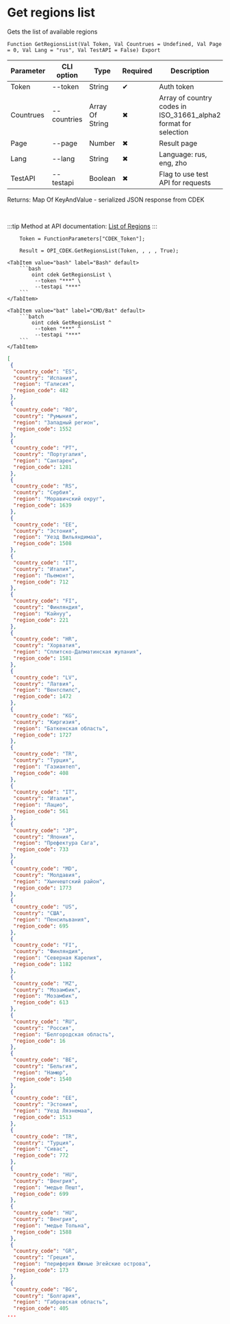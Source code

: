 ﻿---
sidebar_position: 6
description: Get regions list and other functions to work with CDEK in the Open Integration Package, a free open-source integration library for 1C:Enterprise 8, OneScript and CLI
keywords: [1C, 1С, 1С:Enterprise, 1С:Enterprise 8.3, API, Integration, Services, Exchange, OneScript, CLI, CDEK]
---


# Get regions list
 Gets the list of available regions



`Function GetRegionsList(Val Token, Val Countrues = Undefined, Val Page = 0, Val Lang = "rus", Val TestAPI = False) Export`

  | Parameter | CLI option | Type | Required | Description |
  |-|-|-|-|-|
  | Token | --token | String | &#x2714; | Auth token |
  | Countrues | --countries | Array Of String | &#x2716; | Array of country codes in ISO_31661_alpha2 format for selection |
  | Page | --page | Number | &#x2716; | Result page |
  | Lang | --lang | String | &#x2716; | Language: rus, eng, zho |
  | TestAPI | --testapi | Boolean | &#x2716; | Flag to use test API for requests |

  
  Returns:  Map Of KeyAndValue - serialized JSON response from CDEK

<br/>

:::tip
Method at API documentation: [List of Regions](https://api-docs.cdek.ru/33829453.html)
:::
<br/>



```bsl title="1C:Enterprise/OneScript code example"
    Token = FunctionParameters["CDEK_Token"];

    Result = OPI_CDEK.GetRegionsList(Token, , , , True);
```
 

 <Tabs>
  
    <TabItem value="bash" label="Bash" default>
        ```bash
            oint cdek GetRegionsList \
             --token "***" \
             --testapi "***"
        ```
    </TabItem>
  
    <TabItem value="bat" label="CMD/Bat" default>
        ```batch
            oint cdek GetRegionsList ^
             --token "***" ^
             --testapi "***"
        ```
    </TabItem>
</Tabs>


```json title="Result"
[
 {
  "country_code": "ES",
  "country": "Испания",
  "region": "Галисия",
  "region_code": 482
 },
 {
  "country_code": "RO",
  "country": "Румыния",
  "region": "Западный регион",
  "region_code": 1552
 },
 {
  "country_code": "PT",
  "country": "Португалия",
  "region": "Сантарен",
  "region_code": 1281
 },
 {
  "country_code": "RS",
  "country": "Сербия",
  "region": "Моравичский округ",
  "region_code": 1639
 },
 {
  "country_code": "EE",
  "country": "Эстония",
  "region": "Уезд Вильяндимаа",
  "region_code": 1508
 },
 {
  "country_code": "IT",
  "country": "Италия",
  "region": "Пьемонт",
  "region_code": 712
 },
 {
  "country_code": "FI",
  "country": "Финляндия",
  "region": "Кайнуу",
  "region_code": 221
 },
 {
  "country_code": "HR",
  "country": "Хорватия",
  "region": "Сплитско-Далматинская жупания",
  "region_code": 1581
 },
 {
  "country_code": "LV",
  "country": "Латвия",
  "region": "Вентспилс",
  "region_code": 1472
 },
 {
  "country_code": "KG",
  "country": "Киргизия",
  "region": "Баткенская область",
  "region_code": 1727
 },
 {
  "country_code": "TR",
  "country": "Турция",
  "region": "Газиантеп",
  "region_code": 408
 },
 {
  "country_code": "IT",
  "country": "Италия",
  "region": "Лацио",
  "region_code": 561
 },
 {
  "country_code": "JP",
  "country": "Япония",
  "region": "Префектура Сага",
  "region_code": 733
 },
 {
  "country_code": "MD",
  "country": "Молдавия",
  "region": "Хынчештский район",
  "region_code": 1773
 },
 {
  "country_code": "US",
  "country": "США",
  "region": "Пенсильвания",
  "region_code": 695
 },
 {
  "country_code": "FI",
  "country": "Финляндия",
  "region": "Северная Карелия",
  "region_code": 1182
 },
 {
  "country_code": "MZ",
  "country": "Мозамбик",
  "region": "Мозамбик",
  "region_code": 613
 },
 {
  "country_code": "RU",
  "country": "Россия",
  "region": "Белгородская область",
  "region_code": 16
 },
 {
  "country_code": "BE",
  "country": "Бельгия",
  "region": "Намюр",
  "region_code": 1540
 },
 {
  "country_code": "EE",
  "country": "Эстония",
  "region": "Уезд Ляэнемаа",
  "region_code": 1513
 },
 {
  "country_code": "TR",
  "country": "Турция",
  "region": "Сивас",
  "region_code": 772
 },
 {
  "country_code": "HU",
  "country": "Венгрия",
  "region": "медье Пешт",
  "region_code": 699
 },
 {
  "country_code": "HU",
  "country": "Венгрия",
  "region": "медье Тольна",
  "region_code": 1588
 },
 {
  "country_code": "GR",
  "country": "Греция",
  "region": "периферия Южные Эгейские острова",
  "region_code": 173
 },
 {
  "country_code": "BG",
  "country": "Болгария",
  "region": "Габровская область",
  "region_code": 405
...
```
